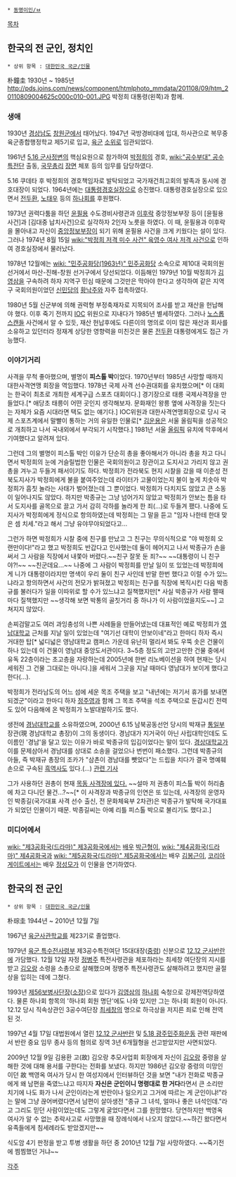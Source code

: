  * [[동명이인/ㅂ]]

[[목차]]
== 한국의 전 군인, 정치인 ==
 * 상위 항목 : [[대한민국 국군/인물]]

朴鐘圭
1930년 ~ 1985년
http://pds.joins.com/news/component/htmlphoto_mmdata/201108/09/htm_20110809004625c000c010-001.JPG
박정희 대통령(왼쪽)과 함께.

=== 생애 ===
1930년 [[경상남도]] [[창원시/통합전|창원군]]에서 태어났다. 1947년 국방경비대에 입대, 하사관으로 복무중 육군종합행정학교 제5기로 입교, [[육군]] [[소위]]로 임관되었다. 

1961년 [[5.16 군사정변]]의 핵심요원으로 참가하여 [[박정희]]의 경호, [[wiki:"공수부대" 공수특전단]] 출동, [[국무총리]] [[장면]] 체포 등의 임무를 담당하였다. 

5.16 쿠데타 후 박정희의 경호책임자로 발탁되었고 국가재건최고회의 발족과 동시에 경호대장이 되었다. 1964년에는 [[대통령경호실]]장으로 승진했다. 대통령경호실장으로 있으면서 [[전두환]], [[노태우]] 등의 [[하나회]]를 후원했다.

1973년 권력다툼을 하던 [[윤필용]] 수도경비사령관과 [[이후락]] 중앙정보부장 등이 [윤필용 사건]과 [김대중 납치사건]으로 실각하자 2인자 노릇을 하였다. 이 때, 윤필용과 이후락을 몰아내고 자신이 [[중앙정보부]]장이 되기 위해 윤필용 사건을 크게 키웠다는 설이 있다. 그러나 1974년 8월 15일 [[wiki:"박정희 저격 미수 사건" 육영수 여사 저격 사건]]으로 인하여 경호실장에서 물러났다. 

1978년 12월에는 [[wiki: "민주공화당(1963년)" 민주공화당]] 소속으로 제10대 국회의원 선거에서 마산-진해-창원 선거구에서 당선되었다. 이듬해인 1979년 10월 박정희가 [[김영삼]]을 구속하려 하자 지역구 민심 때문에 그것만은 막아야 한다고 생각하여 같은 지역구 국회의원이었던 [[신민당]]의 [[황낙주]]와 자주 접촉하였다.

1980년 5월 신군부에 의해 권력형 부정축재자로 지목되어 조사를 받고 재산을 헌납해야 했다. 이후 죽기 전까지 [[국제올림픽위원회|IOC]] 위원으로 지내다가 1985년 별세하였다. 그러나 [[노스롭 스캔들]] 사건에서 알 수 있듯, 재산 헌납후에도 다른이의 명의로 이미 많은 재산과 회사를 소유하고 있던터라 정재계 상당한 영향력을 미친것은 물론 [[전두환]] 대통령에게도 접근 가능했다. 

=== 이야기거리 ===
사격을 무척 좋아했으며, 별명이 '''피스톨 박'''이었다. 1970년부터 1985년 사망할 때까지 대한사격연맹 회장을 역임했다. 1978년 국제 사격 선수권대회를 유치했으며[* 이 대회는 한국이 최초로 개최한 세계구급 스포츠 대회이다.] 경기장으로 태릉 국제사격장을 만들었다.[* 애당초 태릉이 어떤 곳인지 생각해보자. 문화재인 왕릉 옆에 사격장을 짓는다는 자체가 요즘 시대라면 택도 없는 얘기다.] IOC위원과 대한사격연맹회장으로 당시 국제 스포츠계에서 말빨이 통하는 거의 유일한 인물로[* [[김운용]]은 서울 올림픽을 성공적으로 개최하고 나서 국내외에서 부각되기 시작했다.] 1981년 서울 [[올림픽]] 유치에 막후에서 기여했다고 알려져 있다. 

그런데 그의 별명이 피스톨 박인 이유가 단순히 총을 좋아해서가 아니라 총을 차고 다니면서 박정희의 눈에 거슬릴법한 인물은 국회의원이고 장관이고 도지사고 가리지 않고 권총을 겨누고 두들겨 패서이기도 하다. 박정희가 전라북도 현지 시찰을 갔을 때 이춘성 전북도지사가 박정희에게 불을 붙여주었는데 라이터가 고물이었는지 불이 높게 치솟아 박정희가 흠칫 놀라는 사태가 벌어졌는데 그 뿐이었다. 박정희가 다치지도 않았고 큰 소동이 일어나지도 않았다. 하지만 박종규는 그냥 넘어가지 않았고 박정희가 안보는 틈을 타서 도지사를 골목으로 끌고 가서 감히 각하를 놀라게 한 죄(…)로 두들겨 팼다. 나중에 도지사가 박정희에게 정식으로 항의하였는데 박정희는 그 말을 듣고 "임자 나한테 한대 맞은 셈 치세."라고 해서 그냥 유야무야되었다고…

그런가 하면 박정희가 시찰 중에 친구를 만났고 그 친구는 무의식적으로 "야 박정희 오랜만이다!"라고 했고 박정희도 반갑다고 인사했는데 둘이 헤어지고 나서 박종규가 손을 써서 그 사람을 직장에서 내쫓아 버렸다.~~친구 잘못 둔 죄?~~ ~~대통령이 니 친구야?!~~ ~~친군데요...~~ 나중에 그 사람이 박정희를 만날 일이 또 있었는데 박정희에게 니가 대통령이라지만 명색이 우리 둘이 친구 사인데 반말 한번 했다고 이럴 수가 있느냐라고 항의하면서 사건의 전모가 밝혀졌고 박정희는 친구를 직장에 복직시킨 다음 박종규를 불러다가 일을 이따위로 할 수가 있느냐고 질책했지만[* 사실 박종규가 사람 팰때마다 질책했지만 ~~생각해 보면 박통의 골칫거리 중 하나가 이 사람이었을지도~~] 고쳐지지 않았다.

손찌검말고도 여러 과잉충성의 나쁜 사례들을 만들어냈는데 대표적인 예로 박정희가 [[영남대학교]] 근처를 지날 일이 있었는데 "여기선 대학이 안보이네"라고 한마디 하자 즉시 거대한 탑[* 넓디넓은 영남대학교 캠퍼스 가운데 유난히 멀리서 봐도 우뚝 솟은 건물이 하나 있는데 이 건물이 영남대 중앙도서관이다. 3~5층 정도의 고만고만한 건물 중에서 유독 22층이라는 초고층을 자랑하는데 2005년에 한번 리노베이션을 하여 현재는 당시 세워진 그 건물 그대로는 아니다.]을 세워서 그곳을 지날 때마다 영남대가 보이게 했다고 한다(…).

박정희가 전라남도의 어느 섬에 세운 목조 주택을 보고 "내년에는 저기서 휴가를 보내면 되겠군"이라고 한마디 하자 [[정주영]]과 함께 그 목조 주택을 석조 주택으로 둔갑시킨 전력도 있어 다음해에 온 박정희가 노발대발하기도 했다.

생전에 [[경남대학교]]를 소유하였으며, 2000년 6.15 남북공동선언 당시의 박재규 [[통일부]] 장관(現 경남대학교 총장)이 그의 동생이다. 경남대가 지거국이 아닌 사립대학인데도 도 이름인 '경남'을 달고 있는 이유가 바로 박종규의 입김이었다는 말이 있다. [[경상대학교]]가 이를 문제삼아서 경남대를 상대로 소송을 걸었으나 번번이 패소했다. 그런데 박종규의 아들, 즉 박재규 총장의 조카가 "삼촌이 경남대를 뺏었다"는 드립을 치다가 결국 명예훼손으로 구속된 [[흑역사]]도 있다.(...)  [http://news.naver.com/main/read.nhn?mode=LSD&mid=sec&sid1=102&oid=079&aid=0002200340 관련 기사]

그가 사용하던 권총이 현재 [http://shootingmaster.co.kr/arms/03.htm?ptype=view&idx=5080&page=1&code=gun_02 목동 사격장에 있다.] ~~설마 저 권총이 피스톨 박이 허리춤에 차고 다니던 물건…?~~[* 이 사격장과 박종규의 인연은 또 있는데, 사격장의 운영자인 박종길(국가대표 사격 선수 출신, 전 문화체육부 2차관)은 박종규가 발탁해 국가대표가 되었던 인물이기 때문. 박종길씨는 아예 리틀 피스톨 박으로 불리기도 했다고.]

=== 미디어에서 ===
[[wiki: "제3공화국(드라마)" 제3공화국]]에서는 [[배우]] [[박근형]]이, [[wiki: "제4공화국(드라마)" 제4공화국]]과 [[wiki: "제5공화국(드라마)" 제5공화국]]에서는 배우 [[김봉근]]이, [[코리아게이트]]에서는 배우 [[정성모]]가 이 인물을 연기하였다.

== 한국의 전 군인 ==
 * 상위 항목 : [[대한민국 국군/인물]]

朴琮圭
1944년 ~ 2010년 12월 7일

1967년 [[육군사관학교]]를 제23기로 졸업했다.

1979년 [[육군 특수전사령부]] 제3공수특전여단 15대대장([[중령]]) 신분으로 [[12.12 군사반란]]에 가담했다. 12월 12일 자정 [[정병주]] 특전사령관을 체포하라는 최세창 여단장의 지시를 받고 [[김오랑]] 소령을 소총으로 살해했으며 정병주 특전사령관도 살해하려고 했지만 골절상을 입히는 데에 그쳤다.

1993년 [[제56보병사단]]장([[소장(계급)|소장]])으로 있다가 [[김영삼]]의 [[하나회]] 숙청으로 강제전역당하였다. 물론 하나회 항목의 '하나회 회원 명단'에도 나와 있지만 그는 하나회 회원이 아니다. 12.12 당시 직속상관인 3공수여단장 [[최세창]]의 명으로 하극상을 저지른 죄로 인해 전역된 것.

1997년 4월 17일 대법원에서 열린 [[12.12 군사반란]] 및 [[5.18 광주민주화운동]] 관련 재판에서 반란 중요 임무 종사 등의 혐의로 징역 3년 6개월형을 선고받았지만 사면되었다. 

2009년 12월 9일 김용환 고(故) 김오랑 추모사업회 회장에게 자신이 [[김오랑]] 중령을 살해한 것에 대해 용서를 구한다는 전화를 보냈다. 하지만 1986년 김오랑 중령의 미망인이던 故 백영옥 여사가 당시 한 여성지에서 인터뷰하던 것을 보면 "내가 전화로 박종규에게 왜 남편을 죽였느냐고 따지자 '''자신은 군인이니 명령대로 한 거다'''라면서 큰 소리만 치기에 나도 화가 나서 군인이라는게 반란이나 일으키고 그거에 따르는 게 군인이냐!"라는 말에 그냥 끊어버렸다면서 남편이 살아생전 "종규 그 녀석, 얼마나 좋은 녀석인데."라고 그리도 믿던 사람이었는데도 그렇게 굴었다면서 그를 원망했다. 당연하지만 백영옥 여사가 알 수 없는 추락사고로 사망했을 때 장례식에서 나오지 않았다.~~하긴 왔다면서 유족들에게 침세례라도 받았겠지만~~

식도암 4기 판정을 받고 투병 생활을 하던 중 2010년 12월 7일 사망하였다. ~~죽기전에 찜찜했던 거냐~~

[[각주]]
